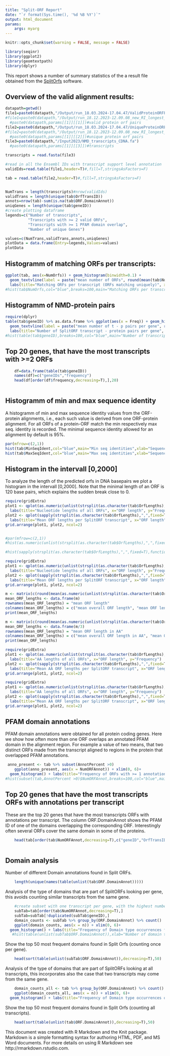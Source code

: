 ```yaml
---
title: "Split-ORF Report"
date: "`r format(Sys.time(), '%d %B %Y')`"
output: html_document
params:
    args: myarg
---
```

```r
knitr::opts_chunk$set(warning = FALSE, message = FALSE) 
```


```r
library(seqinr)
library(ggplot2)
library(geomtextpath)
library(dplyr)
```
This report shows a number of summary statistics of the a result file obtained from the [SplitOrfs](https://github.com/SchulzLab/SplitOrfs) software.


## Overview of the valid alignment results:


```r
datapath=getwd()
file1=paste0(datapath,"/Output/run_18.03.2024-17.04.47/ValidProteinORFPairs_sortCol3.txt")
#file1=paste0(datapath,"/Output/run_18.12.2023-12.09.08_new_RI_longest_isoforms_with_UCSC/ValidProteinORFPairs_sortCol3.txt")
  #paste0(datapath,params[[1]][[1]])#valid protein orf pairs
file2=paste0(datapath,"/Output/run_18.03.2024-17.04.47/UniqueProteinORFPairs_annotated.txt")
#file2=paste0(datapath,"/Output/run_18.12.2023-12.09.08_new_RI_longest_isoforms_with_UCSC/UniqueProteinORFPairs_annotated.txt")
  #paste0(datapath,params[[1]][[2]])#unique protein orf pairs
file3=paste0(datapath,"/Input2023/NMD_transcripts_CDNA.fa")
  #paste0(datapath,params[[1]][[3]])#transcripts

transcripts = read.fasta(file3)

#read in all the Ensembl IDs with transcript support level annotation
validIds=read.table(file1,header=T)#,fill=T,stringsAsFactors=F) 

tab = read.table(file2,header=T)#,fill=T,stringsAsFactors=F)


NumTrans = length(transcripts)#nrow(validIds)
validTrans = length(unique(tab$OrfTransID))
annots=nrow(tab)-sum(is.na(tab$ORF.DomainAnnot))
uniqGenes = length(unique(tab$geneID))
#create plotting dataframe
legends=c("Number of transcripts",
          "Transcripts with >= 2 valid ORFs",
          "Transcripts with >= 1 PFAM domain overlap",
          "Number of unique Genes")

values=c(NumTrans,validTrans,annots,uniqGenes)
plotData = data.frame(Entry=legends,Values=values)
plotData
```

## Histogramm of matching ORFs per transcripts:

```r
ggplot(tab, aes(x=NumOrfs)) + geom_histogram(binwidth=0.1) +
  geom_textvline(label = paste("mean number of ORFs", round(mean(tab$NumOrfs), 3)), xintercept = mean(tab$NumOrfs), vjust = 1.3)+
  labs(title="Matching ORFs per transcript (ORFs matching uniquely)", x="Number of ORFs", y="Frequency")
#hist(tab$NumOrfs,col="blue",breaks=100,main="Matching ORFs per transcript",xlab="Number of ORFs")
```

## Histogramm of NMD-protein pairs

```r
require(dplyr)
table(tab$geneID) %>% as.data.frame %>% ggplot(aes(x = Freq)) + geom_histogram(binwidth=0.5) +
  geom_textvline(label = paste("mean number of t - p pairs per gene", round(mean(table(tab$geneID)), 3)), xintercept = mean(table(tab$geneID)), vjust = 1.3)+
  labs(title="Number of SplitORF transcript - protein pairs per gene", x="Transcript-protein pairs per gene", y="Frequency")
#hist(table(tab$geneID),breaks=100,col="blue",main="Number of transcript - protein pairs per gene",xlab="Transcript-protein pairs per gene")
```

## Top 20 genes, that have the most transcripts with >=2 ORFs
``` r
    df=data.frame(table(tab$geneID))
    names(df)=c("geneIDs","frequency")
    head(df[order(df$frequency,decreasing=T),],20)
    
```

## Histogramm of min and max sequence identity

A histogramm of min and max sequence identity values from the ORF-protein alignments, i.e., each such value is derived from one ORF-protein alignment. For all ORFs of a protein-ORF match the min respectively max seq. identity is recorded. The minimal sequence identity allowed for an alignment by default is 95%.

```r
par(mfrow=c(2,1))
hist(tab$MinSeqIdent,col="blue",main="Min seq identities",xlab="Sequence identity value")
hist(tab$MaxSeqIdent,col="blue",main="Max seq identities",xlab="Sequence identity value")

```

## Histogram in the intervall [0,2000]

To analyze the length of the predicted orfs in DNA basepairs we plot a histogram in the intervall [0,2000]. Note that the minimal length of an ORF is 120 base pairs, which explains the sudden break close to 0. 

```r
require(gridExtra)
plot1 <- qplot(as.numeric(unlist(strsplit(as.character(tab$OrfLengths),",",fixed=T))))+
  labs(title="Nucleotide lengths of all ORFs", x="ORF length", y="Frequency")
plot2 <- qplot(sapply(strsplit(as.character(tab$OrfLengths),",",fixed=T),function(x){return(mean(as.numeric(x)))}))+
  labs(title="Mean ORF lengths per SplitORF transcript", x="ORF length", y="Frequency")
grid.arrange(plot1, plot2, ncol=2)


#par(mfrow=c(2,1))
#hist(as.numeric(unlist(strsplit(as.character(tab$OrfLengths),",",fixed=T))),xlim=c(0,2000), breaks=500,col="blue",xlab="Orf length",main="Nucleotide lengths of all Orfs")

#hist(sapply(strsplit(as.character(tab$OrfLengths),",",fixed=T),function(x){return(mean(as.numeric(x)))}),xlim=c(0,800), breaks=300,col="blue",main="Mean orf lengths per gene",xlab="Mean #nucleotide orf length")

```

```r
require(gridExtra)
plot1 <- qplot(as.numeric(unlist(strsplit(as.character(tab$OrfLengths),",",fixed=T))), xlim = c(0,2000))+
  labs(title="Nucleotide lengths of all ORFs", x="ORF length", y="Frequency")
plot2 <- qplot(sapply(strsplit(as.character(tab$OrfLengths),",",fixed=T),function(x){return(mean(as.numeric(x)))}), xlim = c(0,2000))+
  labs(title="Mean ORF lengths per SplitORF transcript", x="ORF length", y="Frequency")
grid.arrange(plot1, plot2, ncol=2)
```
```r
m <- matrix(c(round(mean(as.numeric(unlist(strsplit(as.character(tab$OrfLengths),",",fixed=T), 5)))), mean(sapply(strsplit(as.character(tab$OrfLengths),",",fixed=T),function(x){return(mean(as.numeric(x)))}))), ncol = 2, nrow = 1)
mean_ORF_lengths <- data.frame(m)
rownames(mean_ORF_lengths) = "mean ORF length"
colnames(mean_ORF_lengths) = c("mean overall ORF length", "mean ORF length per gene")
print(mean_ORF_lengths)
```

```r
m <- matrix(c(round(mean(as.numeric(unlist(strsplit(as.character(tab$OrfLengths),",",fixed=T), 5)))), mean(sapply(strsplit(as.character(tab$OrfLengths),",",fixed=T),function(x){return(mean(as.numeric(x)))}))), ncol = 2, nrow = 1)
mean_ORF_lengths <- data.frame(m/3)
rownames(mean_ORF_lengths) = "mean ORF length in AA"
colnames(mean_ORF_lengths) = c("mean overall ORF length in AA", "mean ORF length per gene in AA")
print(mean_ORF_lengths)
```

```r
require(gridExtra)
plot1 <- qplot(as.numeric(unlist(strsplit(as.character(tab$OrfLengths),",",fixed=T)))/3, xlim = c(0,2000))+
  labs(title="AA lengths of all ORFs", x="ORF length", y="Frequency")
plot2 <- qplot(sapply(strsplit(as.character(tab$OrfLengths),",",fixed=T),function(x){return(mean(as.numeric(x))/3)}), xlim = c(0,2000))+
  labs(title="Mean AA ORF lengths per SplitORF transcript", x="ORF length", y="Frequency")
grid.arrange(plot1, plot2, ncol=2)
```
```r
require(gridExtra)
plot1 <- qplot(as.numeric(unlist(strsplit(as.character(tab$OrfLengths),",",fixed=T)))/3, xlim = c(0,1000))+
  labs(title="AA lengths of all ORFs", x="ORF length", y="Frequency")
plot2 <- qplot(sapply(strsplit(as.character(tab$OrfLengths),",",fixed=T),function(x){return(mean(as.numeric(x))/3)}), xlim = c(0,1000))+
  labs(title="Mean AA ORF lengths per SplitORF transcript", x="ORF length", y="Frequency")
grid.arrange(plot1, plot2, ncol=2)
```



## PFAM domain annotations

PFAM domain annotations were obtained for all protein coding genes. Here we show how often more than one ORF overlaps an annotated PFAM domain in the alignment region. For example a value of two means, that two distinct ORFs made from the transcript aligned to regions in the protein that overlapped PFAM annotations.

```r
 anno_present <- tab %>% subset(AnnotPercent >0) 
    ggplot(anno_present, aes(x = NumORFAnnot)) + xlim(0, 6)+
  geom_histogram() + labs(title="Frequency of ORFs with >= 1 annotation", x="Number of ORFs that are overlapping annotation", y="Frequency")
#hist(subset(tab,AnnotPercent >0)$NumORFAnnot,breaks=100,col="blue",main="Frequency of ORFs with >= 1 annotation",xlab="Number of ORFs that are overlapping annotation")

```

## Top 20 genes that have the most transcripts ORFs with annotations per transcript

These are the top 20 genes that have the most transcripts ORFs with annotations per transcript. The column ORF.DomainAnnot shows the PFAM ID of one of the domains overlapping the corresponding ORF. Interestingly often several ORFs cover the same domain in some of the proteins.

``` r
    
    head(tab[order(tab$NumORFAnnot,decreasing=T),c("geneID","OrfTransID","NumORFAnnot","ORF.DomainAnnot")],20)
    
```

## Domain analysis

Number of different Domain annotations found in Split ORFs.

``` r
    
    length(unique(names(table(unlist(tab$ORF.DomainAnnot)))))

```


Analysis of the type of domains that are part of SplitORFs looking per gene, this avoids counting similar transcripts from the same gene.

``` r
    #create subset with one transcript per gene, with the highest number of ORFs that overlap an annotation
    subTab=tab[order(tab$NumORFAnnot,decreasing=T),]
    subTab=subTab[!duplicated(subTab$geneID),]
    domain_counts <- subTab %>% group_by(ORF.DomainAnnot) %>% count()
    ggplot(domain_counts, aes(x = n)) + xlim(0, 6)+
  geom_histogram() + labs(title="Frequency of Domain type occurrences for all unique genes", x="Number of domain type occurrences", y="Frequency")
   #hist(table(unlist(subTab$ORF.DomainAnnot)),xlab="Number of domain type occurrences",main="Frequency of Domain type occurrences for all unique #genes",col="blue", breaks = 40)
```

Show the top 50 most frequent domains found in Split Orfs (counting once per gene).
``` r
    head(sort(table(unlist(subTab$ORF.DomainAnnot)),decreasing=T),50)

```


Analysis of the type of domains that are part of SplitORFs looking at all transcripts, this incorporates also the case that two transcripts may come from the same gene.

``` r
    domain_counts_all <- tab %>% group_by(ORF.DomainAnnot) %>% count()
    ggplot(domain_counts_all, aes(x = n)) + xlim(0, 6)+
  geom_histogram() + labs(title="Frequency of Domain type occurrences of all transcripts", x="Number of domain type occurrences", y="Frequency")
```


Show the top 50 most frequent domains found in Split Orfs (counting all transcripts).
``` r
    head(sort(table(unlist(tab$ORF.DomainAnnot)),decreasing=T),50)

```

This document was created with R Markdown and the Knit package. Markdown is a simple formatting syntax for authoring HTML, PDF, and MS Word documents. For more details on using R Markdown see http://rmarkdown.rstudio.com.